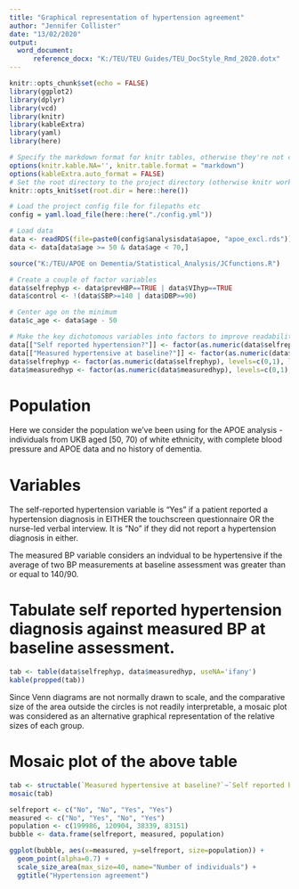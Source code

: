 ```yaml
---
title: "Graphical representation of hypertension agreement"
author: "Jennifer Collister"
date: "13/02/2020"
output: 
  word_document:
      reference_docx: "K:/TEU/TEU Guides/TEU_DocStyle_Rmd_2020.dotx"
---
```


```r
knitr::opts_chunk$set(echo = FALSE)
library(ggplot2)
library(dplyr)
library(vcd)
library(knitr)
library(kableExtra)
library(yaml)
library(here)

# Specify the markdown format for knitr tables, otherwise they're not compatible with kableExtra
options(knitr.kable.NA='', knitr.table.format = "markdown")
options(kableExtra.auto_format = FALSE)
# Set the root directory to the project directory (otherwise knitr works in the directory of the Rmd file by default)
knitr::opts_knit$set(root.dir = here::here())

# Load the project config file for filepaths etc
config = yaml.load_file(here::here("./config.yml"))

# Load data
data <- readRDS(file=paste0(config$analysisdata$apoe, "apoe_excl.rds"))
data <- data[data$age >= 50 & data$age < 70,]

source("K:/TEU/APOE on Dementia/Statistical_Analysis/JCfunctions.R")
```

```r
# Create a couple of factor variables
data$selfrephyp <- data$prevHBP==TRUE | data$VIhyp==TRUE
data$control <- !(data$SBP>=140 | data$DBP>=90)

# Center age on the minimum
data$c_age <- data$age - 50

# Make the key dichotomous variables into factors to improve readability of outputs
data[["Self reported hypertension?"]] <- factor(as.numeric(data$selfrephyp), levels=c(0,1), labels=c("No", "Yes"))
data[["Measured hypertensive at baseline?"]] <- factor(as.numeric(data$measuredhyp), levels=c(0,1), labels=c("No", "Yes"))
data$selfrephyp <- factor(as.numeric(data$selfrephyp), levels=c(0,1), labels=c("Did not report hypertension", "Self-reported hypertensive"))
data$measuredhyp <- factor(as.numeric(data$measuredhyp), levels=c(0,1), labels=c("Not hypertensive at baseline", "Measured hypertensive at baseline"))

```

# Population

Here we consider the population we've been using for the APOE analysis - individuals from UKB aged [50, 70) of white ethnicity, with complete blood pressure and APOE data and no history of dementia.

# Variables

The self-reported hypertension variable is "Yes" if a patient reported a hypertension diagnosis in EITHER the touchscreen questionnaire OR the nurse-led verbal interview. It is "No" if they did not report a hypertension diagnosis in either.

The measured BP variable considers an indvidual to be hypertensive if the average of two BP measurements at baseline assessment was greater than or equal to 140/90.

# Tabulate self reported hypertension diagnosis against measured BP at baseline assessment.

```r

tab <- table(data$selfrephyp, data$measuredhyp, useNA='ifany')
kable(propped(tab))

```

Since Venn diagrams are not normally drawn to scale, and the comparative size of the area outside the circles is not readily interpretable, a mosaic plot was considered as an alternative graphical representation of the relative sizes of each group.


# Mosaic plot of the above table

```r

tab <- structable(`Measured hypertensive at baseline?`~`Self reported hypertension?`, data=data)
mosaic(tab)

```




```r

selfreport <- c("No", "No", "Yes", "Yes")
measured <- c("No", "Yes", "No", "Yes")
population <- c(199986, 120904, 38339, 83151)
bubble <- data.frame(selfreport, measured, population)

ggplot(bubble, aes(x=measured, y=selfreport, size=population)) + 
  geom_point(alpha=0.7) +
  scale_size_area(max_size=40, name="Number of individuals") +
  ggtitle("Hypertension agreement")

```

